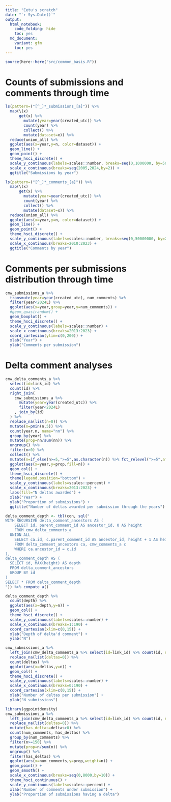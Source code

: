 ```yaml
---
title: "Eetu's scratch"
date: "`r Sys.Date()`"
output: 
  html_notebook:
    code_folding: hide
    toc: yes
  md_document:
    variant: gfm 
    toc: yes
---
```


```r
source(here::here("src/common_basis.R"))
```

# Counts of submissions and comments through time

```r
ls(pattern=("[^_]*_submissions_[a]")) %>% 
  map(\(x)
      get(x) %>% 
        mutate(year=year(created_utc)) %>% 
        count(year) %>% 
        collect() %>% 
        mutate(dataset=x)) %>% 
  reduce(union_all) %>%
  ggplot(aes(x=year,y=n, color=dataset)) +
  geom_line() +
  geom_point() +
  theme_hsci_discrete() +
  scale_y_continuous(labels=scales::number, breaks=seq(0,1000000, by=50000)) +
  scale_x_continuous(breaks=seq(2005,2024,by=2)) +
  ggtitle("Submissions by year")
```


```r
ls(pattern=("[^_]*_comments_[a]")) %>% 
  map(\(x)
      get(x) %>% 
        mutate(year=year(created_utc)) %>% 
        count(year) %>% 
        collect() %>% 
        mutate(dataset=x)) %>% 
  reduce(union_all) %>%
  ggplot(aes(x=year,y=n, color=dataset)) +
  geom_line() +
  geom_point() +
  theme_hsci_discrete() +
  scale_y_continuous(labels=scales::number, breaks=seq(0,50000000, by=2000000)) +
  scale_x_continuous(breaks=2010:2023) +
  ggtitle("Comments by year")
```

# Comments per submissions distribution through time

```r
cmw_submissions_a %>%
  transmute(year=year(created_utc), num_comments) %>%
  filter(year<2024L) %>%
  ggplot(aes(x=year,group=year,y=num_comments)) +
  #geom_quasirandom() +
  geom_boxplot() +
  theme_hsci_discrete() +
  scale_y_continuous(labels=scales::number) +
  scale_x_continuous(breaks=2013:2023) +
  coord_cartesian(ylim=c(0,200)) +
  xlab("Year") +
  ylab("Comments per submission")
```

# Delta comment analyses

```r
cmw_delta_comments_a %>% 
  select(id=link_id) %>%
  count(id) %>% 
  right_join(
    cmw_submissions_a %>%
      mutate(year=year(created_utc)) %>%
      filter(year<2024L)
    , join_by(id)
  ) %>%
  replace_na(list(n=0)) %>%
  mutate(n=pmin(n,5)) %>%
  count(year,n, name="nn") %>%
  group_by(year) %>%
  mutate(prop=nn/sum(nn)) %>%
  ungroup() %>%
  filter(n>0) %>%
  collect() %>%
  mutate(n=if_else(n>=5,">=5",as.character(n)) %>% fct_relevel(">=5",after=Inf)) %>%
  ggplot(aes(x=year,y=prop,fill=n)) +
  geom_col() +
  theme_hsci_discrete() +
  theme(legend.position="bottom") +
  scale_y_continuous(labels=scales::percent) +
  scale_x_continuous(breaks=2013:2023) +
  labs(fill="N deltas awarded") +
  xlab("Year") +
  ylab("Proportion of submissions") +
  ggtitle("Number of deltas awarded per submission through the years")

```



```r
delta_comment_depth <- tbl(con, sql("
WITH RECURSIVE delta_comment_ancestors AS (
    SELECT id, parent_comment_id AS ancestor_id, 0 AS height 
    FROM cmw_delta_comments_a
  UNION ALL
    SELECT ca.id, c.parent_comment_id AS ancestor_id, height + 1 AS height
    FROM delta_comment_ancestors ca, cmw_comments_a c
    WHERE ca.ancestor_id = c.id
),
delta_comment_depth AS (
  SELECT id, MAX(height) AS depth
  FROM delta_comment_ancestors
  GROUP BY id
)
SELECT * FROM delta_comment_depth
")) %>% compute_a()
```


```r
delta_comment_depth %>%
  count(depth) %>%
  ggplot(aes(x=depth,y=n)) +
  geom_col() +
  theme_hsci_discrete() +
  scale_y_continuous(labels=scales::number) +
  scale_x_continuous(breaks=1:190) +
  coord_cartesian(xlim=c(0,15)) +
  xlab("Depth of delta'd comment") +
  ylab("N")
```


```r
cmw_submissions_a %>% 
  left_join(cmw_delta_comments_a %>% select(id=link_id) %>% count(id, name="deltas")) %>%
  replace_na(list(deltas=0)) %>%
  count(deltas) %>%
  ggplot(aes(x=deltas,y=n)) +
  geom_col() +
  theme_hsci_discrete() +
  scale_y_continuous(labels=scales::number) +
  scale_x_continuous(breaks=0:190) +
  coord_cartesian(xlim=c(0,15)) +
  xlab("Number of deltas per submission") +
  ylab("N submissions")
```

```r
library(ggpointdensity)
cmw_submissions_a %>% 
  left_join(cmw_delta_comments_a %>% select(id=link_id) %>% count(id, name="deltas")) %>%
  replace_na(list(deltas=0)) %>%
  mutate(has_deltas=deltas>0) %>%
  count(num_comments, has_deltas) %>%
  group_by(num_comments) %>%
  filter(n>=150) %>%
  mutate(prop=n/sum(n)) %>%
  ungroup() %>%
  filter(has_deltas) %>%
  ggplot(aes(x=num_comments,y=prop,weight=n)) +
  geom_point() +
  geom_smooth() +
  scale_x_continuous(breaks=seq(0,8000,by=10)) +
  theme_hsci_continuous() +
  scale_y_continuous(labels=scales::percent) +
  xlab("Number of comments under submission") +
  ylab("Proportion of submissions having a delta")
```


